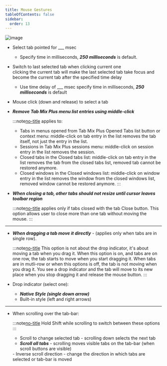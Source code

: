 ```yaml
---
title: Mouse Gestures
tableOfContents: false
sidebar:
  order: 13
---
```



<Image class="help-img" src={mouseGestures} alt="image" />

- Select tab pointed for \_\_\_ msec <br />

  - Specify time in milliseconds, **_250 milliseconds_** is default.

- Switch to last selected tab when clicking current one <br /> clicking the current tab will make
  the last selected tab take focus and become the current tab after the specified time delay

  - Use time delay of \_\_\_ msec specify time in milliseconds, **_250 milliseconds_** is default

- Mouse click (down and release) to select a tab

- **_Remove Tab Mix Plus menu list entries using middle-click_**

  :::note[no-title]
  applies to:

  - Tabs in menus opened from Tab Mix Plus Opened Tabs list button or context menu: middle-click on
    tab entry in the list removes the tab itself, not just the entry in the list.
  - Sessions in Tab Mix Plus sessions menu: middle-click on session entry in the list removes the
    session.
  - Closed tabs in the Closed tabs list: middle-click on tab entry in the list removes the tab from
    the closed tabs list, removed tab cannot be restored anymore.
  - Closed windows in the Closed windows list: middle-click on window entry in the list removes the
    window from the closed windows list, removed window cannot be restored anymore.
    :::

- **_When closing a tab, other tabs should not resize until cursor leaves toolbar region_**

  :::note[no-title]
  applies only if tabs closed with the tab Close button. This option allows user to close more than
  one tab without moving the mouse.
  :::

---

- **_When dragging a tab move it directly_** - (applies only when tabs are in single row).

  :::note[no-title]
  This option is not about the drop indicator, it's about moving a tab when you drag it. When this
  option is on, and tabs are on one row, the tab starts to move when you start dragging it. When
  tabs are in mutli-row or when this options is off, the tab is not moving when you drag it. You see
  a drop indicator and the tab will move to its new place when you stop dragging it and release the
  mouse button.
  :::

- Drop indicator (select one):
  - **_Native Style (single down arrow)_**
  - Built-in style (left and right arrows)

---

- When scrolling over the tab-bar:<br />

  :::note[no-title]
  Hold Shift while scrolling to switch between these options
  :::

  - Scroll to change selected tab - scrolling down selects the next tab
  - **_Scroll all tabs_** - scrolling moves visible tabs on the tab-bar (when scroll buttons are
    visible)

  <span class="mt-4 block">
    - Inverse scroll direction - change the direction in which tabs are selected or tab-bar is moved
  </span>

[no-title]: #
